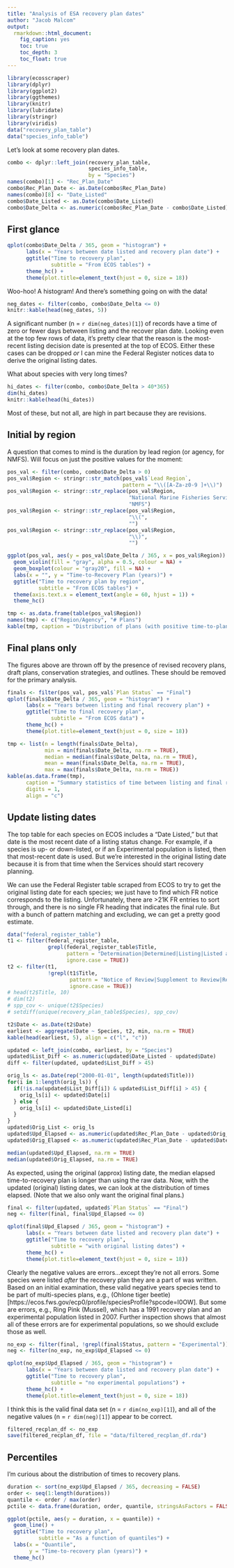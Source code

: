 ```yaml
---
title: "Analysis of ESA recovery plan dates"
author: "Jacob Malcom"
output: 
  rmarkdown::html_document:
    fig_caption: yes
    toc: true
    toc_depth: 3
    toc_float: true
---
```


<script async defer src="https://hypothes.is/embed.js"></script>

```r
library(ecosscraper)
library(dplyr)
library(ggplot2)
library(ggthemes)
library(knitr)
library(lubridate)
library(stringr)
library(viridis)
data("recovery_plan_table")
data("species_info_table")
```

Let's look at some recovery plan dates.

```r
combo <- dplyr::left_join(recovery_plan_table,
                          species_info_table,
                          by = "Species")
names(combo)[1] <- "Rec_Plan_Date"
combo$Rec_Plan_Date <- as.Date(combo$Rec_Plan_Date)
names(combo)[8] <- "Date_Listed"
combo$Date_Listed <- as.Date(combo$Date_Listed)
combo$Date_Delta <- as.numeric(combo$Rec_Plan_Date - combo$Date_Listed)
```

## First glance

```r
qplot(combo$Date_Delta / 365, geom = "histogram") +
      labs(x = "Years between date listed and recovery plan date") +
      ggtitle("Time to recovery plan", 
              subtitle = "From ECOS tables") +
      theme_hc() +
      theme(plot.title=element_text(hjust = 0, size = 18))
```

Woo-hoo! A histogram! And there's something going on with the data!

```r
neg_dates <- filter(combo, combo$Date_Delta <= 0)
knitr::kable(head(neg_dates, 5))
```

A significant number (n = `r dim(neg_dates)[1]`) of records have a time of zero or fewer days between listing and the recover plan date. Looking even at the top few rows of data, it's pretty clear that the reason is the most-recent listing decision date is presented at the top of ECOS. Either these cases can be dropped _or_ I can mine the Federal Register notices data to derive the original listing dates.

What about species with very long times?

```r
hi_dates <- filter(combo, combo$Date_Delta > 40*365)
dim(hi_dates)
knitr::kable(head(hi_dates))
```

Most of these, but not all, are high in part because they are revisions. 

## Initial by region

A question that comes to mind is the duration by lead region (or agency, for NMFS). Will focus on just the positive values for the moment:

```r
pos_val <- filter(combo, combo$Date_Delta > 0)
pos_val$Region <- stringr::str_match(pos_val$`Lead Region`, 
                                     pattern = "\\([A-Za-z0-9 ]+\\)")
pos_val$Region <- stringr::str_replace(pos_val$Region,
                                       "National Marine Fisheries Service",
                                       "NMFS")
pos_val$Region <- stringr::str_replace(pos_val$Region,
                                       "\\(",
                                       "")
pos_val$Region <- stringr::str_replace(pos_val$Region,
                                       "\\)",
                                       "")

ggplot(pos_val, aes(y = pos_val$Date_Delta / 365, x = pos_val$Region)) +
  geom_violin(fill = "gray", alpha = 0.5, colour = NA) +
  geom_boxplot(colour = "gray20", fill = NA) +
  labs(x = "", y = "Time-to-Recovery Plan (years)") +
  ggtitle("Time to recovery plan by region", 
          subtitle = "From ECOS tables") +
  theme(axis.text.x = element_text(angle = 60, hjust = 1)) +
  theme_hc()

tmp <- as.data.frame(table(pos_val$Region))
names(tmp) <- c("Region/Agency", "# Plans")
kable(tmp, caption = "Distribution of plans (with positive time-to-plan) among FWS regions and agencies", align = "c")
```

## Final plans only

The figures above are thrown off by the presence of revised recovery plans, draft plans, conservation strategies, and outlines. These should be removed for the primary analysis.

```r
finals <- filter(pos_val, pos_val$`Plan Status` == "Final")
qplot(finals$Date_Delta / 365, geom = "histogram") +
      labs(x = "Years between listing and final recovery plan") +
      ggtitle("Time to final recovery plan", 
              subtitle = "From ECOS data") +
      theme_hc() +
      theme(plot.title=element_text(hjust = 0, size = 18))
```

```r
tmp <- list(n = length(finals$Date_Delta),
            min = min(finals$Date_Delta, na.rm = TRUE),
            median = median(finals$Date_Delta, na.rm = TRUE),
            mean = mean(finals$Date_Delta, na.rm = TRUE),
            max = max(finals$Date_Delta, na.rm = TRUE))
kable(as.data.frame(tmp), 
      caption = "Summary statistics of time between listing and final recovery plan. Min, median, mean, and max are given in days.",
      digits = 1,
      align = "c")
```

## Update listing dates

The top table for each species on ECOS includes a "Date Listed," but that date is the most recent date of a listing status change. For example, if a species is up- or down-listed, or if an Experimental population is listed, then that most-recent date is used. But we're interested in the original listing date because it is from that time when the Services should start recovery planning. 

We can use the Federal Register table scraped from ECOS to try to get the original listing date for each species; we just have to find which FR notice corresponds to the listing. Unfortunately, there are >21K FR entries to sort through, and there is no single FR heading that indicates the final rule. But with a bunch of pattern matching and excluding, we can get a pretty good estimate.

```r
data("federal_register_table")
t1 <- filter(federal_register_table, 
             grepl(federal_register_table$Title, 
                   pattern = "Determination|Determined|Listing|Listed as|Status|Endangered Species List|to be End|to be Thr|Appendix D|Final Rule for|Part 17|List[s]+ of Endangered|Amendments to List of Endangered Fish and Wildlife|Final Rule to List|Technical Corrections for Eight Wild|Emergency Rule to List|Addition.*List of End",
                   ignore.case = TRUE))
t2 <- filter(t1, 
             !grepl(t1$Title, 
                    pattern = "Notice of Review|Supplement to Review|Review of|Review for|Findings on|Proposed|Proposal|Status Rev",
                    ignore.case = TRUE))
# head(t2$Title, 10)
# dim(t2)
# spp_cov <- unique(t2$Species)
# setdiff(unique(recovery_plan_table$Species), spp_cov)

t2$Date <- as.Date(t2$Date)
earliest <- aggregate(Date ~ Species, t2, min, na.rm = TRUE) 
kable(head(earliest, 5), align = c("l", "c"))
```

```r
updated <- left_join(combo, earliest, by = "Species")
updated$List_Diff <- as.numeric(updated$Date_Listed - updated$Date)
diff <- filter(updated, updated$List_Diff > 45)

orig_ls <- as.Date(rep("2000-01-01", length(updated$Title)))
for(i in 1:length(orig_ls)) {
  if(!is.na(updated$List_Diff[i]) & updated$List_Diff[i] > 45) {
    orig_ls[i] <- updated$Date[i]
  } else {
    orig_ls[i] <- updated$Date_Listed[i]
  }
}
updated$Orig_List <- orig_ls
updated$Upd_Elapsed <- as.numeric(updated$Rec_Plan_Date - updated$Orig_List)
updated$Orig_Elapsed <- as.numeric(updated$Rec_Plan_Date - updated$Date_Listed)

median(updated$Upd_Elapsed, na.rm = TRUE)
median(updated$Orig_Elapsed, na.rm = TRUE)
```

As expected, using the original (approx) listing date, the median elapsed time-to-recovery plan is longer than using the raw data. Now, with the updated (original) listing dates, we can look at the distribution of times elapsed. (Note that we also only want the original final plans.)

```r
final <- filter(updated, updated$`Plan Status` == "Final")
neg <- filter(final, final$Upd_Elapsed <= 0)

qplot(final$Upd_Elapsed / 365, geom = "histogram") +
      labs(x = "Years between date listed and recovery plan date") +
      ggtitle("Time to recovery plan", 
              subtitle = "with original listing dates") +
      theme_hc() +
      theme(plot.title=element_text(hjust = 0, size = 18))
```

Clearly the negative values are errors...except they're not all errors. Some species were listed _after_ the recovery plan they are a part of was written. Based on an initial examination, these valid negative years species tend to be part of multi-species plans, e.g., (Ohlone tiger beetle)[https://ecos.fws.gov/ecp0/profile/speciesProfile?spcode=I0OW]. But some are errors, e.g., Ring Pink (Mussel), which has a 1991 recovery plan and an experimental population listed in 2007. Further inspection shows that almost all of these errors are for experimental populations, so we should exclude those as well.

```r
no_exp <- filter(final, !grepl(final$Status, pattern = "Experimental"))
neg <- filter(no_exp, no_exp$Upd_Elapsed <= 0)

qplot(no_exp$Upd_Elapsed / 365, geom = "histogram") +
      labs(x = "Years between date listed and recovery plan date") +
      ggtitle("Time to recovery plan", 
              subtitle = "no experimental populations") +
      theme_hc() +
      theme(plot.title=element_text(hjust = 0, size = 18))
```

I think this is the valid final data set (n = `r dim(no_exp)[1]`), and all of the negative values (n = `r dim(neg)[1]`) appear to be correct. 

```r
filtered_recplan_df <- no_exp
save(filtered_recplan_df, file = "data/filtered_recplan_df.rda")
```

## Percentiles

I'm curious about the distribution of times to recovery plans.

```r
duration <- sort(no_exp$Upd_Elapsed / 365, decreasing = FALSE)
order <- seq(1:length(durations))
quantile <- order / max(order)
pctile <- data.frame(duration, order, quantile, stringsAsFactors = FALSE)

ggplot(pctile, aes(y = duration, x = quantile)) +
  geom_line() +
  ggtitle("Time to recovery plan", 
          subtitle = "As a function of quantiles") +
  labs(x = "Quantile",
       y = "Time-to-recovery plan (years)") +
  theme_hc()
```